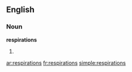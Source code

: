 ==English==
===Noun===
'''respirations'''
# {{plural of|[[respiration]]}}

[[ar:respirations]]
[[fr:respirations]]
[[simple:respirations]]